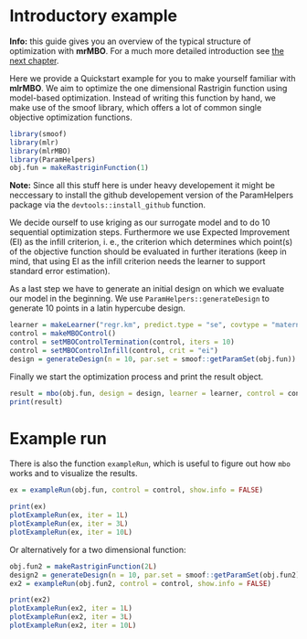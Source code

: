# Introductory example

**Info:** this guide gives you an overview of the typical structure of optimization with **mrMBO**. For a much more
detailed introduction see [the next chapter](in_deph_introduction.md).

Here we provide a Quickstart example for you to make yourself familiar with **mlrMBO**. We aim to optimize the one dimensional Rastrigin function using model-based optimization. Instead of writing this function by hand, we make use of the smoof library, which offers a lot of common single objective optimization functions.

```r
library(smoof)
library(mlr)
library(mlrMBO)
library(ParamHelpers)
obj.fun = makeRastriginFunction(1)
```

**Note:** Since all this stuff here is under heavy developement it might be neccessary to install the github developement version of the ParamHelpers package via the `devtools::install_github` function.

We decide ourself to use kriging as our surrogate model and to do 10 sequential optimization steps. Furthermore we use Expected Improvement (EI) as the infill criterion, i. e., the criterion which determines which point(s) of the objective function should be evaluated in further iterations (keep in mind, that using EI as the infill criterion needs the learner to support standard error estimation). 

As a last step we have to generate an initial design on which we evaluate our model in the beginning. We use `ParamHelpers::generateDesign` to generate 10 points in a latin hypercube design.

```r
learner = makeLearner("regr.km", predict.type = "se", covtype = "matern3_2")
control = makeMBOControl()
control = setMBOControlTermination(control, iters = 10)
control = setMBOControlInfill(control, crit = "ei")
design = generateDesign(n = 10, par.set = smoof::getParamSet(obj.fun))
```

Finally we start the optimization process and print the result object.

```r
result = mbo(obj.fun, design = design, learner = learner, control = control, show.info = TRUE)
print(result)
```

# Example run

There is also the function `exampleRun`, which is useful to figure out how `mbo` works and to visualize the results.

```r
ex = exampleRun(obj.fun, control = control, show.info = FALSE)
```
```r
print(ex)
plotExampleRun(ex, iter = 1L)
plotExampleRun(ex, iter = 3L)
plotExampleRun(ex, iter = 10L)
```

Or alternatively for a two dimensional function:

```r
obj.fun2 = makeRastriginFunction(2L)
design2 = generateDesign(n = 10, par.set = smoof::getParamSet(obj.fun2))
ex2 = exampleRun(obj.fun2, control = control, show.info = FALSE)
```
```r
print(ex2)
plotExampleRun(ex2, iter = 1L)
plotExampleRun(ex2, iter = 3L)
plotExampleRun(ex2, iter = 10L)
```






